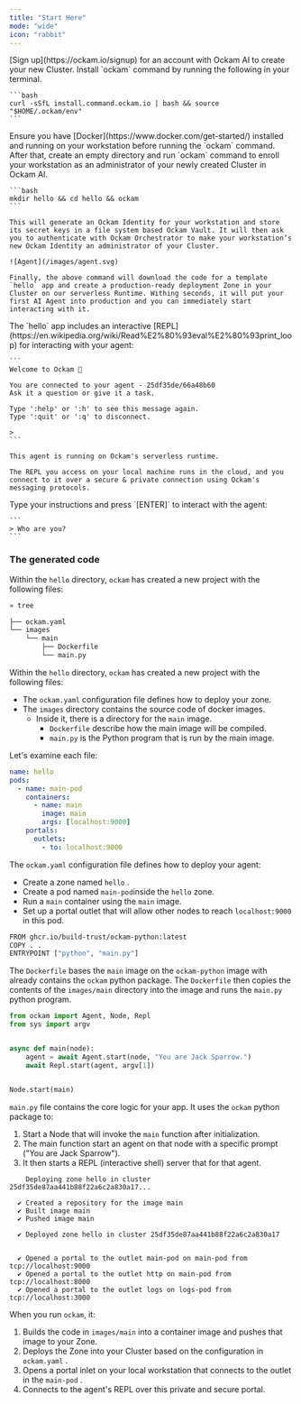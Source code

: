 ```yaml
---
title: "Start Here"
mode: "wide"
icon: "rabbit"
---
```


<Steps>
  <Step title="Create an account">
    [Sign up](https://ockam.io/signup) for an account with Ockam AI to create your new Cluster.
  </Step>
  <Step title="Install">
    Install `ockam` command by running the following in your terminal.

    ```bash
    curl -sSfL install.command.ockam.io | bash && source "$HOME/.ockam/env"
    ```
  </Step>
  <Step title="Deploy your first agent">
    <Note>
      Ensure you have [Docker](https://www.docker.com/get-started/) installed and running on your workstation before running the `ockam` command.
    </Note>
    After that, create an empty directory and run `ockam` command to enroll your workstation as an administrator of your newly created Cluster in Ockam AI.

    ```bash
    mkdir hello && cd hello && ockam
    ```

    This will generate an Ockam Identity for your workstation and store its secret keys in a file system based Ockam Vault. It will then ask you to authenticate with Ockam Orchestrator to make your workstation’s new Ockam Identity an administrator of your Cluster.

    ![Agent](/images/agent.svg)

    Finally, the above command will download the code for a template `hello` app and create a production-ready deployment Zone in your Cluster on our serverless Runtime. Withing seconds, it will put your first AI Agent into production and you can immediately start interacting with it.
  </Step>
  <Step title="Chat with your agent">
    The `hello` app includes an interactive [REPL](https://en.wikipedia.org/wiki/Read%E2%80%93eval%E2%80%93print_loop) for interacting with your agent:

    ```
    Welcome to Ockam 👋
    
    You are connected to your agent - 25df35de/66a48b60
    Ask it a question or give it a task.
    
    Type ':help' or ':h' to see this message again.
    Type ':quit' or ':q' to disconnect.
    
    >
    ```

    This agent is running on Ockam's serverless runtime.

    The REPL you access on your local machine runs in the cloud, and you connect to it over a secure & private connection using Ockam's messaging protocols.
  </Step>
  <Step title="Ask the agent something">
    Type your instructions and press `[ENTER]` to interact with the agent:

    ```
    > Who are you?
    ```
  </Step>
</Steps>

### The generated code

Within the `hello` directory, `ockam` has created a new project with the following files:

```bash Generated Files
» tree

├── ockam.yaml
└── images
    └── main
        ├── Dockerfile
        └── main.py
```

Within the `hello` directory, `ockam` has created a new project with the following files:

- The `ockam.yaml` configuration file defines how to deploy your zone.
- The `images` directory contains the source code of docker images.
  - Inside it, there is a directory for the `main` image.
    - `Dockerfile` describe how the main image will be compiled.
    - `main.py` is the Python program that is run by the main image.

Let's examine each file:

```yaml ockam.yaml
name: hello
pods:
  - name: main-pod
    containers:
      - name: main
        image: main
        args: [localhost:9000]
    portals:
      outlets:
        - to: localhost:9000
```

The `ockam.yaml` configuration file defines how to deploy your agent:

- Create a zone named `hello` .
- Create a pod named `main-pod`inside the `hello` zone.
- Run a `main` container using the `main` image.
- Set up a portal outlet that will allow other nodes to reach `localhost:9000` in this pod.

```bash images/main/Dockerfile
FROM ghcr.io/build-trust/ockam-python:latest
COPY . .
ENTRYPOINT ["python", "main.py"]
```

The `Dockerfile` bases the `main` image on the `ockam-python` image with already contains the `ockam` python package. The `Dockerfile` then copies the contents of the `images/main` directory into the image and runs the `main.py` python program.

```python images/main/main.py
from ockam import Agent, Node, Repl
from sys import argv


async def main(node):
    agent = await Agent.start(node, "You are Jack Sparrow.")
    await Repl.start(agent, argv[1])


Node.start(main)
```

`main.py` file contains the core logic for your app. It uses the `ockam` python package to:

1. Start a Node that will invoke the `main` function after initialization.
2. The main function start an agent on that node with a specific prompt ("You are Jack Sparrow").
3. It then starts a REPL (interactive shell) server that for that agent.

``` Output
    Deploying zone hello in cluster 25df35de87aa441b88f22a6c2a830a17...

  ✔ Created a repository for the image main
  ✔ Built image main
  ✔ Pushed image main

  ✔ Deployed zone hello in cluster 25df35de87aa441b88f22a6c2a830a17


  ✔ Opened a portal to the outlet main-pod on main-pod from tcp://localhost:9000
  ✔ Opened a portal to the outlet http on main-pod from tcp://localhost:8000
  ✔ Opened a portal to the outlet logs on logs-pod from tcp://localhost:3000
```

When you run `ockam`, it:

1. Builds the code in `images/main` into a container image and pushes that image to your Zone.
2. Deploys the Zone into your Cluster based on the configuration in `ockam.yaml` .
3. Opens a portal inlet on your local workstation that connects to the outlet in the `main-pod` .
4. Connects to the agent's REPL over this private and secure portal.